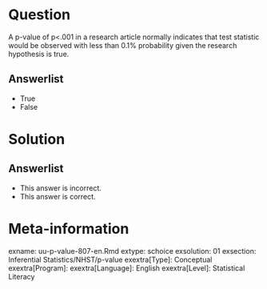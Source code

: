 Question
========
  
A p-value of p<.001 in a research article normally indicates  that test statistic would be observed with less than 0.1% probability given the research hypothesis is true.
  
Answerlist
----------
* True
* False

Solution
========

Answerlist
----------
* This answer is incorrect.
* This answer is correct.


Meta-information
================
exname: uu-p-value-807-en.Rmd
extype: schoice
exsolution: 01
exsection: Inferential Statistics/NHST/p-value
exextra[Type]: Conceptual
exextra[Program]: 
exextra[Language]: English
exextra[Level]: Statistical Literacy